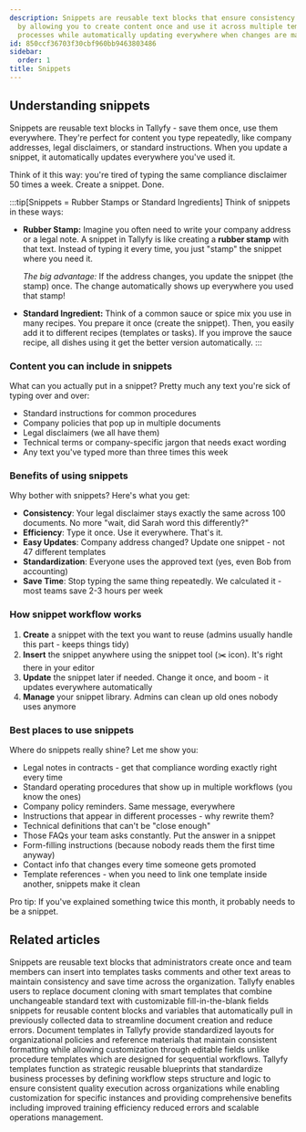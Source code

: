 ```yaml
---
description: Snippets are reusable text blocks that ensure consistency and efficiency
  by allowing you to create content once and use it across multiple templates and
  processes while automatically updating everywhere when changes are made.
id: 850ccf36703f30cbf960bb9463803486
sidebar:
  order: 1
title: Snippets
---
```


## Understanding snippets

Snippets are reusable text blocks in Tallyfy - save them once, use them everywhere. They're perfect for content you type repeatedly, like company addresses, legal disclaimers, or standard instructions. When you update a snippet, it automatically updates everywhere you've used it.

Think of it this way: you're tired of typing the same compliance disclaimer 50 times a week. Create a snippet. Done.

:::tip[Snippets = Rubber Stamps or Standard Ingredients]
Think of snippets in these ways:

- **Rubber Stamp:** Imagine you often need to write your company address or a legal note. A snippet in Tallyfy is like creating a **rubber stamp** with that text. Instead of typing it every time, you just "stamp" the snippet where you need it.

  *The big advantage:* If the address changes, you update the snippet (the stamp) once. The change automatically shows up everywhere you used that stamp!

- **Standard Ingredient:** Think of a common sauce or spice mix you use in many recipes. You prepare it once (create the snippet). Then, you easily add it to different recipes (templates or tasks). If you improve the sauce recipe, all dishes using it get the better version automatically.
:::

### Content you can include in snippets

What can you actually put in a snippet? Pretty much any text you're sick of typing over and over:
- Standard instructions for common procedures
- Company policies that pop up in multiple documents
- Legal disclaimers (we all have them)
- Technical terms or company-specific jargon that needs exact wording
- Any text you've typed more than three times this week

### Benefits of using snippets

Why bother with snippets? Here's what you get:

- **Consistency**: Your legal disclaimer stays exactly the same across 100 documents. No more "wait, did Sarah word this differently?"
- **Efficiency**: Type it once. Use it everywhere. That's it.
- **Easy Updates**: Company address changed? Update one snippet - not 47 different templates
- **Standardization**: Everyone uses the approved text (yes, even Bob from accounting)
- **Save Time**: Stop typing the same thing repeatedly. We calculated it - most teams save 2-3 hours per week

### How snippet workflow works

1. **Create** a snippet with the text you want to reuse (admins usually handle this part - keeps things tidy)
2. **Insert** the snippet anywhere using the snippet tool (✂️ icon). It's right there in your editor
3. **Update** the snippet later if needed. Change it once, and boom - it updates everywhere automatically
4. **Manage** your snippet library. Admins can clean up old ones nobody uses anymore

### Best places to use snippets

Where do snippets really shine? Let me show you:

- Legal notes in contracts - get that compliance wording exactly right every time
- Standard operating procedures that show up in multiple workflows (you know the ones)
- Company policy reminders. Same message, everywhere
- Instructions that appear in different processes - why rewrite them?
- Technical definitions that can't be "close enough" 
- Those FAQs your team asks constantly. Put the answer in a snippet
- Form-filling instructions (because nobody reads them the first time anyway)
- Contact info that changes every time someone gets promoted
- Template references - when you need to link one template inside another, snippets make it clean

Pro tip: If you've explained something twice this month, it probably needs to be a snippet.


<PageTree />


## Related articles
<CardGrid>
<LinkTitleCard header="<b>Snippets > Use snippets</b>" href="/products/pro/documenting/templates/snippets/how-can-i-use-snippets-to-simplify-workflow-in-tallyfy/" > Snippets are reusable text blocks that administrators create once and team members can insert into templates tasks comments and other text areas to maintain consistency and save time across the organization. </LinkTitleCard>
<LinkTitleCard header="<b>Features > Fill in the blanks</b>" href="/products/pro/tutorials/features/fill-in-the-blanks/" > Tallyfy enables users to replace document cloning with smart templates that combine unchangeable standard text with customizable fill-in-the-blank fields snippets for reusable content blocks and variables that automatically pull in previously collected data to streamline document creation and reduce errors. </LinkTitleCard>
<LinkTitleCard header="<b>Documenting > Documents</b>" href="/products/pro/documenting/documents/" > Document templates in Tallyfy provide standardized layouts for organizational policies and reference materials that maintain consistent formatting while allowing customization through editable fields unlike procedure templates which are designed for sequential workflows. </LinkTitleCard>
<LinkTitleCard header="<b>Documenting > Templates</b>" href="/products/pro/documenting/templates/" > Tallyfy templates function as strategic reusable blueprints that standardize business processes by defining workflow steps structure and logic to ensure consistent quality execution across organizations while enabling customization for specific instances and providing comprehensive benefits including improved training efficiency reduced errors and scalable operations management. </LinkTitleCard>
</CardGrid>